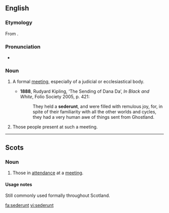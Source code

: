 ==English==
===Etymology===
From {{etyl|la}} {{term|sederunt||there were sitting|lang=la}}.

===Pronunciation===
*{{a|UK}} {{IPA|/sɪˈdɪəɹənt/}}

===Noun===
{{en-noun}}

# {{Scotland}} A formal [[meeting]], especially of a judicial or ecclesiastical body.
#*'''1888''', Rudyard Kipling, ‘The Sending of Dana Da’, ''In Black and White'', Folio Society 2005, p. 421:
#*:They held a '''sederunt''', and were filled with remulous joy, for, in spite of their familiarity with all the other worlds and cycles, they had a very human awe of things sent from Ghostland.
# {{Scotland}} Those people present at such a meeting.

----

==Scots==

===Noun===
{{sco-noun|-}}

# Those in [[attendance]] at a [[meeting]].

====Usage notes====

Still commonly used formally throughout Scotland.

[[fa:sederunt]]
[[vi:sederunt]]